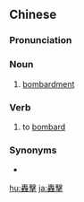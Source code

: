 ==Chinese==
{{zh-forms|s=轰击}}

===Pronunciation===
{{zh-pron
|m=hōng击
|cat=n,v
}}

===Noun===
{{zh-noun}}

# [[bombardment]]

===Verb===
{{zh-verb}}

# to [[bombard]]

===Synonyms===
* {{zh-l|砲擊}}

[[hu:轟擊]]
[[ja:轟擊]]
